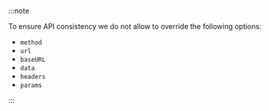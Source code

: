 :::note

To ensure API consistency we do not allow to override the following options:

- `method`
- `url`
- `baseURL`
- `data`
- `headers`
- `params`
 
:::
